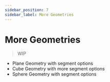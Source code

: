```yaml
---
sidebar_position: 7
sidebar_label: More Geometries
---
```



# More Geometries

<MoreGeometriesScene />

> WIP

- Plane Geometry with segment options
- Cube Geometry with more segment options
- Sphere Geometry with segment options
